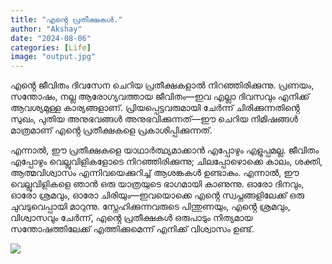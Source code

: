 ```yaml
---
title: "എൻ്റെ പ്രതീക്ഷകൾ."
author: "Akshay"
date: "2024-08-06"
categories: [Life]
image: "output.jpg"
---
```


എൻ്റെ ജീവിതം ദിവസേന ചെറിയ പ്രതീക്ഷകളാൽ നിറഞ്ഞിരിക്കുന്നു. പ്രണയം, സന്തോഷം, നല്ല ആരോഗ്യവത്തായ ജീവിതം—ഇവ എല്ലാ ദിവസവും എനിക്ക് ആവശ്യമുള്ള കാര്യങ്ങളാണ്. പ്രിയപ്പെട്ടവരുമായി ചേർന്ന് ചിരിക്കുന്നതിൻ്റെ സുഖം, പുതിയ അനുഭവങ്ങൾ അനുഭവിക്കുന്നത്—ഈ ചെറിയ നിമിഷങ്ങൾ മാത്രമാണ് എൻ്റെ പ്രതീക്ഷകളെ പ്രകാശിപ്പിക്കുന്നത്.

എന്നാൽ, ഈ പ്രതീക്ഷകളെ യാഥാർത്ഥ്യമാക്കാൻ എപ്പോഴും എളുപ്പമല്ല. ജീവിതം എപ്പോഴും വെല്ലുവിളികളോടെ നിറഞ്ഞിരിക്കുന്നു; ചിലപ്പോഴൊക്കെ കാലം, ശക്തി, ആത്മവിശ്വാസം എന്നിവയെക്കുറിച്ച് ആശങ്കകൾ ഉണ്ടാകും. എന്നാൽ, ഈ വെല്ലുവിളികളെ ഞാൻ ഒരു യാത്രയുടെ ഭാഗമായി കാണുന്നു. ഓരോ ദിനവും, ഓരോ ശ്രമവും, ഓരോ ചിരിയും—ഇവയൊക്കെ എൻ്റെ സ്വപ്നങ്ങളിലേക്ക് ഒരു ചുവടുവെപ്പായി മാറുന്നു. സ്നേഹിക്കുന്നവരുടെ പിന്തുണയും, എൻ്റെ ശ്രമവും, വിശ്വാസവും ചേർന്ന്, എൻ്റെ പ്രതീക്ഷകൾ ഒരുപാടും നിത്യമായ സന്തോഷത്തിലേക്ക് എത്തിക്കുമെന്ന് എനിക്ക് വിശ്വാസം ഉണ്ട്.


![](output.jpg)
